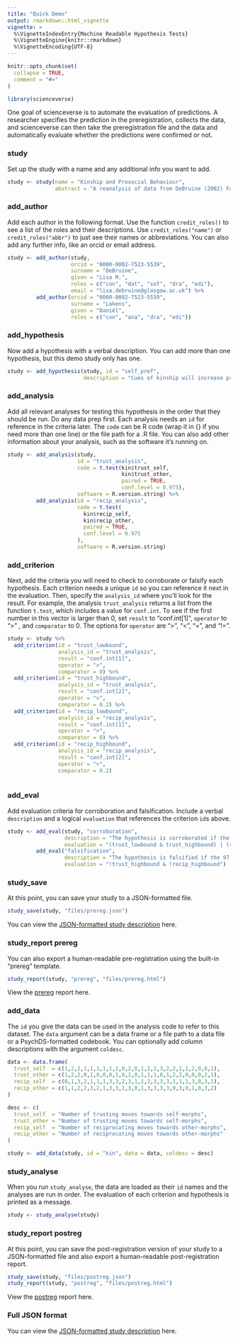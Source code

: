 ```yaml
---
title: "Quick Demo"
output: rmarkdown::html_vignette
vignette: >
  %\VignetteIndexEntry{Machine Readable Hypothesis Tests}
  %\VignetteEngine{knitr::rmarkdown}
  %\VignetteEncoding{UTF-8}
---
```


```r
knitr::opts_chunk$set(
  collapse = TRUE,
  comment = "#>"
)
```

```r
library(scienceverse)
```

One goal of scienceverse is to automate the evaluation of predictions. A researcher specifies the prediction in the preregistration, collects the data, and scienceverse can then take the preregistration file and the data and automatically evaluate whether the predictions were confirmed or not.

### study

Set up the study with a name and any additional info you want to add.

```r
study <- study(name = "Kinship and Prosocial Behaviour",
               abstract = "A reanalysis of data from DeBruine (2002) Facial Resemblance Enhances Trust, PRSLB.")
```

### add_author

Add each author in the following format. Use the function `credit_roles()` to see a list of the roles and their descriptions. Use `credit_roles("name")` or `credit_roles("abbr")` to just see their names or abbreviations. You can also add any further info, like an orcid or email address.

```r
study <- add_author(study, 
                    orcid = "0000-0002-7523-5539",
                    surname = "DeBruine",
                    given = "Lisa M.",
                    roles = c("con", "dat", "sof", "dra", "edi"),
                    email = "lisa.debruine@glasgow.ac.uk") %>%
         add_author(orcid = "0000-0002-7523-5539",
                    surname = "Lakens",
                    given = "Daniël",
                    roles = c("con", "ana", "dra", "edi"))
```

### add_hypothesis

Now add a hypothesis with a verbal description. You can add more than one hypothesis, but this demo study only has one.

```r
study <- add_hypothesis(study, id = "self_pref",
                        description = "Cues of kinship will increase prosocial behaviour. Cues of kinship will be manipulated by morphed facial self-resemblance. Prosocial behaviour will be measured by responses in the trust game. The prediction is that the number of trusting AND/OR reciprocating moves will be greater to self morphs than to other morphs.")
```

### add_analysis

Add all relevant analyses for testing this hypothesis in the order that they should be run. Do any data prep first. Each analysis needs an `id` for reference in the criteria later. The `code` can be R code (wrap it in {} if you need more than one line) or the file path for a .R file. You can also add other information about your analysis, such as the software it's running on. 

```r
study <- add_analysis(study,
                      id = "trust_analysis",
                      code = t.test(kin$trust_self, 
                                    kin$trust_other, 
                                    paired = TRUE, 
                                    conf.level = 0.975), 
                      software = R.version.string) %>%
         add_analysis(id = "recip_analysis",
                      code = t.test(
                        kin$recip_self,
                        kin$recip_other,
                        paired = TRUE,
                        conf.level = 0.975
                      ), 
                      software = R.version.string)
```

### add_criterion

Next, add the criteria you will need to check to corroborate or falsify each hypothesis. Each criterion needs a unique `id` so you can reference it next in the evaluation. Then, specify the `analysis_id` where you'll look for the result. For example, the analysis `trust_analysis` returns a list from the function `t.test`, which includes a value for `conf.int`. To see if the first number in this vector is larger than 0, set `result` to "conf.int[1]", `operator` to ">" , and `comparator` to $0$. The options for `operator` are ">", "<", "=", and "!=".

```r
study <- study %>%
  add_criterion(id = "trust_lowbound",
                analysis_id = "trust_analysis",
                result = "conf.int[1]",
                operator = ">",
                comparator = 0) %>%
  add_criterion(id = "trust_highbound",
                analysis_id = "trust_analysis",
                result = "conf.int[2]",
                operator = ">",
                comparator = 0.2) %>%
  add_criterion(id = "recip_lowbound",
                analysis_id = "recip_analysis",
                result = "conf.int[1]",
                operator = ">",
                comparator = 0) %>%
  add_criterion(id = "recip_highbound",
                analysis_id = "recip_analysis",
                result = "conf.int[2]",
                operator = ">",
                comparator = 0.2)
  
```

### add_eval

Add evaluation criteria for corroboration and falsification. Include a verbal `description` and a logical `evaluation` that references the criterion `id`s above.

```r
study <- add_eval(study, "corroboration",
                  description = "The hypothesis is corroborated if the 97.5% CI lower bound is greater than 0 and the 97.5% CI upper bound is greater than 0.2 (the SESOI) for either the trust or reciprocation moves.",
                  evaluation = "(trust_lowbound & trust_highbound) | (recip_lowbound & recip_highbound)") %>%
         add_eval("falsification",
                  description = "The hypothesis is falsified if the 97.5% CI upper bound is smaller than 0.2 (the SESOI) for both trust and reciprocation.",
                  evaluation = "!trust_highbound & !recip_highbound")
```

### study_save

At this point, you can save your study to a JSON-formatted file.

```r
study_save(study, "files/prereg.json")
```

You can view the [JSON-formatted study description](files/prereg.json) here.

### study_report prereg

You can also export a human-readable pre-registration using the built-in "prereg" template.

```r
study_report(study, "prereg", "files/prereg.html")
```

View the [prereg](files/prereg.html) report here.

### add_data

The `id` you give the data can be used in the analysis code to refer to this dataset. The `data` argument can be a data frame or a file path to a data file or a PsychDS-formatted codebook. You can optionally add column descriptions with the argument `coldesc`. 

```r

data <- data.frame(
  trust_self  = c(1,2,2,1,1,1,1,1,2,0,2,0,1,2,2,3,2,2,1,1,2,0,0,1),
  trust_other = c(1,2,2,0,1,0,0,0,1,0,1,0,1,1,1,0,1,2,2,0,0,0,2,1),
  recip_self  = c(0,1,3,2,1,1,1,3,3,2,3,1,1,2,3,3,3,1,1,1,3,0,3,1),
  recip_other = c(1,1,2,2,3,2,1,3,3,1,3,0,1,3,3,3,3,0,3,0,1,0,3,2)
)

desc <- c(
  trust_self  = "Number of trusting moves towards self-morphs",
  trust_other = "Number of trusting moves towards self-morphs",
  recip_self  = "Number of reciprocating moves towards other-morphs",
  recip_other = "Number of reciprocating moves towards other-morphs"
)

study <- add_data(study, id = "kin", data = data, coldesc = desc)

```

### study_analyse

When you run `study_analyse`, the data are loaded as their `id` names and the analyses are run in order. The evaluation of each criterion and hypothesis is printed as a message.

```r
study <- study_analyse(study)
```


### study_report postreg

At this point, you can save the post-registration version of your study to a JSON-formatted file and also export a human-readable post-registration report.

```r
study_save(study, "files/postreg.json")
study_report(study, "postreg", "files/postreg.html")
```

View the [postreg](files/postreg.html) report here.

### Full JSON format

You can view the [JSON-formatted study description](files/postreg.json) here.

